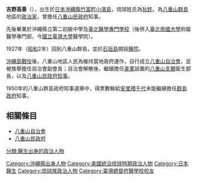 {{Infobox officeholder
|name               =吉野 高善
|image              = Kozen Yoshino.jpg
|imagesize          = 200px
|alt                = 
|caption            = 
|office            = [[八重山民政府|八重山民政府]]知事
|term_start         = 1947年3月21日
|term_end           = 1950年11月6日
|predecessor      =新設職位（由[[八重山民政府|八重山假支廳]]廳長改設）
|successor        = 職位廢止（改為[[八重山群島政府|八重山群島]]知事，由[[安里積千代|安里積千代]]擔任）
|office2            = 八重山假支廳廳長
|term_start2         = 1947年1月24日
|term_end2           = 1947年3月21日
|predecessor2      =新設職位（由[[八重山民政府|八重山支廳]]廳長改設）
|successor2        =  職位廢止（改為[[八重山民政府|八重山民政府]]知事）
|office3            = 第2任八重山支廳廳長
|term_start3         = 1946年10月21日
|term_end3           = 1947年1月23日
|predecessor3      = [[宮良長詳|宮良長詳]]
|successor3        =  職位廢止（改為八重山假支廳廳長）
|constituency  = 
|birth_date         = {{birth date|1898|5|15}}
|birth_place        = {{flag|Empire of Japan}}[[沖繩縣|沖繩縣]][[八重山郡|八重山郡]]宮良間切[[小濱島|小濱島]]（今[[竹富町|竹富町]]）
|death_date         = {{death date and age|1965|11|4|1898|5|15}}
|death_place        = {{flagicon|Ryukyu|US Occupied}}[[美國治理琉球時期|美治琉球]]
|ethnicity          = 
|party              = 
|alma_mater         = [[台北醫學專門學校|台北醫學專科學校]]（今[[台灣大學|台灣大學]]）
|relations          = 
|children=
|occupation = [[醫師|醫師]]
}}
{{japanese|japanese=吉野 高善|kana=よしの こうぜん|romaji=Yoshino Kōzen}}
'''吉野高善'''（{{bd|1898年|5月15日|1965年|11月4日|catIdx=Yoshino Kouzen}}），出生於[[日本|日本]][[沖繩縣|沖繩縣]][[竹富町|竹富町]][[小濱島|小濱島]]，琉球姓氏為[[狄姓|狄姓]]。為[[八重山群島|八重山群島]]地區的[[政治家|政治家]]，曾擔任[[八重山民政府|八重山民政府]]知事。

先後畢業於沖繩縣立第二初級中學及[[臺北醫學專門學校|臺北醫學專門學校]]（後併入[[臺北帝國大學|臺北帝國大學]]附屬醫學專門部，今[[國立臺灣大學|國立臺灣大學]]醫學院）。

1927年（[[昭和|昭和]]2年）回到八重山群島，並於[[石垣島|石垣島]]開設[[醫院|醫院]]。

[[沖繩島戰役|沖繩島戰役]]後，八重山地區人民為維持當地政府運作，自行成立[[八重山自治會|八重山自治會]]，並被推舉擔任自治會副會長；自治會解散後，繼續擔任[[美軍|美軍]]設置的[[八重山支廳|八重山支廳]]衛生部長，以及[[八重山民政府|八重山民政府]][[知事|知事]]。

1950年的八重山群島政府知事選舉中，得票數輸給[[安里積千代|安里積千代]]未能繼續擔任[[群島政府_(琉球)|群島政府]]知事。

==相關條目==
*[[八重山自治會|八重山自治會]]
*[[八重山民政府|八重山民政府]]

{{各群島及民政府知事}}
{{各群島及民政府議會議長}}
{{DEFAULTSORT:Yoshino Kouzen}}

[[Category:沖繩縣出身人物|Category:沖繩縣出身人物]]
[[Category:美國統治琉球時期政治人物|Category:美國統治琉球時期政治人物]]
[[Category:日本醫生|Category:日本醫生]]
[[Category:琉球族政治人物|Category:琉球族政治人物]]
[[Category:臺灣總督府醫學校校友|Category:臺灣總督府醫學校校友]]
[[分類:醫生出身的政治人物|分類:醫生出身的政治人物]]